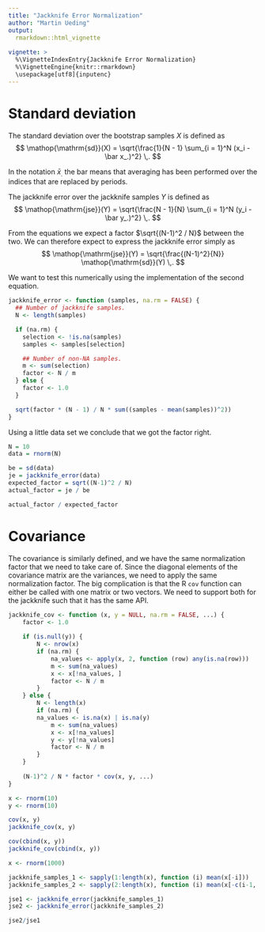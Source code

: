 ```yaml
---
title: "Jackknife Error Normalization"
author: "Martin Ueding"
output: 
  rmarkdown::html_vignette
  
vignette: >
  %\VignetteIndexEntry{Jackknife Error Normalization}
  %\VignetteEngine{knitr::rmarkdown}
  \usepackage[utf8]{inputenc}
---
```


# Standard deviation

The standard deviation over the bootstrap samples $X$ is defined as
$$ \mathop{\mathrm{sd}}(X) = \sqrt{\frac{1}{N - 1} \sum_{i = 1}^N (x_i - \bar x_.)^2} \,. $$

In the notation $\bar x_.$ the bar means that averaging has been performed over the indices that are replaced by periods.

The jackknife error over the jackknife samples $Y$ is defined as
$$ \mathop{\mathrm{jse}}(Y) = \sqrt{\frac{N - 1}{N} \sum_{i = 1}^N (y_i - \bar y_.)^2} \,. $$

From the equations we expect a factor $\sqrt{(N-1)^2 / N}$ between the two. We can therefore expect to express the jackknife error simply as
$$ \mathop{\mathrm{jse}}(Y) = \sqrt{\frac{(N-1)^2}{N}} \mathop{\mathrm{sd}}(Y) \,. $$

We want to test this numerically using the implementation of the second equation.

```r
jackknife_error <- function (samples, na.rm = FALSE) {
  ## Number of jackknife samples.
  N <- length(samples)

  if (na.rm) {
    selection <- !is.na(samples)
    samples <- samples[selection]

    ## Number of non-NA samples.
    m <- sum(selection)
    factor <- N / m
  } else {
    factor <- 1.0
  }

  sqrt(factor * (N - 1) / N * sum((samples - mean(samples))^2))
}
```

Using a little data set we conclude that we got the factor right.

```r
N = 10
data = rnorm(N)

be = sd(data)
je = jackknife_error(data)
expected_factor = sqrt((N-1)^2 / N)
actual_factor = je / be

actual_factor / expected_factor
```

# Covariance

The covariance is similarly defined, and we have the same normalization factor that we need to take care of. Since the diagonal elements of the covariance matrix are the variances, we need to apply the same normalization factor. The big complication is that the R `cov` function can either be called with one matrix or two vectors. We need to support both for the jackknife such that it has the same API.

```r
jackknife_cov <- function (x, y = NULL, na.rm = FALSE, ...) {
    factor <- 1.0
    
    if (is.null(y)) {
        N <- nrow(x)
        if (na.rm) {
            na_values <- apply(x, 2, function (row) any(is.na(row)))
            m <- sum(na_values)
            x <- x[!na_values, ]
            factor <- N / m
        }
    } else {
        N <- length(x)
        if (na.rm) {
        na_values <- is.na(x) | is.na(y)
            m <- sum(na_values)
            x <- x[!na_values]
            y <- y[!na_values]
            factor <- N / m
        }
    }
    
    (N-1)^2 / N * factor * cov(x, y, ...)
}
```

```r
x <- rnorm(10)
y <- rnorm(10)

cov(x, y)
jackknife_cov(x, y)

cov(cbind(x, y))
jackknife_cov(cbind(x, y))
```

```r
x <- rnorm(1000)

jackknife_samples_1 <- sapply(1:length(x), function (i) mean(x[-i]))
jackknife_samples_2 <- sapply(2:length(x), function (i) mean(x[-c(i-1, i)]))

jse1 <- jackknife_error(jackknife_samples_1)
jse2 <- jackknife_error(jackknife_samples_2)

jse2/jse1
```


